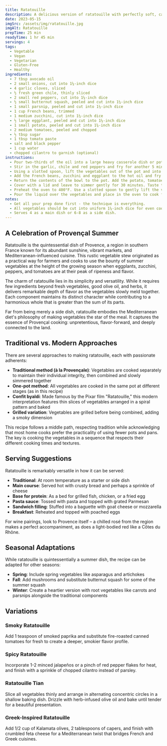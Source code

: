 ```yaml
---
title: Ratatouille
description: A delicious version of ratatouille with perfectly soft, caramelized vegetables. Get all your prep done first - the technique is everything.
date: 2023-05-15
imgSrc: /assets/img/ratatouille.jpg
imgAlt: Ratatouille
prepTime: 25 min
readyTime: 1 hr 45 min
servings: 4
tags:
  - Vegetable
  - Vegan
  - Vegetarian
  - Gluten-Free
  - Healthy
ingredients:
  - 7 tbsp avocado oil
  - 2 small onions, cut into 1¼-inch dice
  - 4 garlic cloves, sliced
  - ½ fresh green chile, thinly sliced
  - 2 small red peppers, cut into 1¼-inch dice
  - ½ small butternut squash, peeled and cut into 1¼-inch dice
  - 1 small parsnip, peeled and cut into 1¼-inch dice
  - 1 cup French beans, trimmed
  - 1 medium zucchini, cut into 1¼-inch dice
  - ½ large eggplant, peeled and cut into 1¼-inch dice
  - 1 small potato, peeled and cut into 1¼-inch dice
  - 2 medium tomatoes, peeled and chopped
  - ½ tbsp sugar
  - 1 tbsp tomato paste
  - salt and black pepper
  - 1 cup water
  - chopped cilantro to garnish (optional)
instructions:
  - Pour two-thirds of the oil into a large heavy casserole dish or pot and place on medium-high heat. Add the onions and fry for 5 minutes, stirring occasionally.
  - Stir in the garlic, chile and red peppers and fry for another 5 minutes. Add the squash and parsnip and continue frying for 5 minutes.
  - Using a slotted spoon, lift the vegetables out of the pot and into a medium bowl, leaving as much oil in the pot as possible. Top this up with the remaining oil.
  - Add the French beans, zucchini and eggplant to the hot oil and fry for 5 minutes, stirring occasionally.
  - Return the contents of the bowl to the pot. Add the potato, tomatoes, sugar, tomato paste and plenty of salt and pepper. Stir well, then pour in the water, or just enough to half-cover the vegetables.
  - Cover with a lid and leave to simmer gently for 30 minutes. Taste the vegetables and add more salt and pepper, if you like.
  - Preheat the oven to 400°F. Use a slotted spoon to gently lift the vegetables from the pot and into a large, deep roasting pan to make a layer about 1¼ inches thick.
  - Pour the liquid over the vegetables and place in the oven to cook for 30 minutes. At this point all the vegetables should be very soft and most of the liquid evaporated. Garnish with cilantro, if you like, and serve.
notes:
  - Get all your prep done first - the technique is everything.
  - All vegetables should be cut into uniform 1¼-inch dice for even cooking.
  - Serves 4 as a main dish or 6-8 as a side dish.
---
```


## A Celebration of Provençal Summer

Ratatouille is the quintessential dish of Provence, a region in southern France known for its abundant sunshine, vibrant markets, and Mediterranean-influenced cuisine. This rustic vegetable stew originated as a practical way for farmers and cooks to use the bounty of summer vegetables at the height of the growing season when eggplants, zucchini, peppers, and tomatoes are at their peak of ripeness and flavor.

The charm of ratatouille lies in its simplicity and versatility. While it requires few ingredients beyond fresh vegetables, good olive oil, and herbs, it delivers remarkable depth of flavor as the vegetables slowly meld together. Each component maintains its distinct character while contributing to a harmonious whole that is greater than the sum of its parts.

Far from being merely a side dish, ratatouille embodies the Mediterranean diet's philosophy of making vegetables the star of the meal. It captures the essence of Provençal cooking: unpretentious, flavor-forward, and deeply connected to the land.

## Traditional vs. Modern Approaches

There are several approaches to making ratatouille, each with passionate adherents:

- **Traditional method (à la Provençale)**: Vegetables are cooked separately to maintain their individual integrity, then combined and slowly simmered together
- **One-pot method**: All vegetables are cooked in the same pot at different stages (as in this recipe)
- **Confit byaldi**: Made famous by the Pixar film "Ratatouille," this modern interpretation features thin slices of vegetables arranged in a spiral pattern and baked
- **Grilled variation**: Vegetables are grilled before being combined, adding a smoky dimension

This recipe follows a middle path, respecting tradition while acknowledging that most home cooks prefer the practicality of using fewer pots and pans. The key is cooking the vegetables in a sequence that respects their different cooking times and textures.

## Serving Suggestions

Ratatouille is remarkably versatile in how it can be served:

- **Traditional**: At room temperature as a starter or side dish
- **Main course**: Served hot with crusty bread and perhaps a sprinkle of cheese
- **Base for protein**: As a bed for grilled fish, chicken, or a fried egg
- **Pasta sauce**: Tossed with pasta and topped with grated Parmesan
- **Sandwich filling**: Stuffed into a baguette with goat cheese or mozzarella
- **Breakfast**: Reheated and topped with poached eggs

For wine pairings, look to Provence itself – a chilled rosé from the region makes a perfect accompaniment, as does a light-bodied red like a Côtes du Rhône.

## Seasonal Adaptations

While ratatouille is quintessentially a summer dish, the recipe can be adapted for other seasons:

- **Spring**: Include spring vegetables like asparagus and artichokes
- **Fall**: Add mushrooms and substitute butternut squash for some of the summer squash
- **Winter**: Create a heartier version with root vegetables like carrots and parsnips alongside the traditional components

## Variations

### Smoky Ratatouille
Add 1 teaspoon of smoked paprika and substitute fire-roasted canned tomatoes for fresh to create a deeper, smokier flavor profile.

### Spicy Ratatouille
Incorporate 1-2 minced jalapeños or a pinch of red pepper flakes for heat, and finish with a sprinkle of chopped cilantro instead of parsley.

### Ratatouille Tian
Slice all vegetables thinly and arrange in alternating concentric circles in a shallow baking dish. Drizzle with herb-infused olive oil and bake until tender for a beautiful presentation.

### Greek-Inspired Ratatouille
Add 1/2 cup of Kalamata olives, 2 tablespoons of capers, and finish with crumbled feta cheese for a Mediterranean twist that bridges French and Greek cuisines.